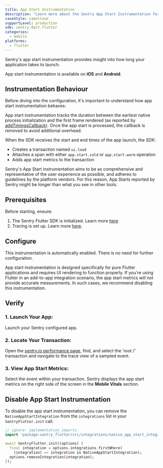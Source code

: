 ```yaml
---
title: App Start Instrumentation
description: "Learn more about the Sentry App Start Instrumentation for the Flutter SDK."
caseStyle: camelCase
supportLevel: production
sdk: sentry.dart.flutter
categories:
  - mobile
platforms:
  - flutter
---
```


Sentry's app start instrumentation provides insight into how long your application takes to launch.

<Alert>

App start instrumentation is available on **iOS** and **Android**.

</Alert>

## Instrumentation Behaviour

Before diving into the configuration, it's important to understand how app start instrumentation behaves:

App start instrumentation tracks the duration between the earliest native process initialization and the first frame rendered (as reported by [addTimingsCallback](https://api.flutter.dev/flutter/scheduler/SchedulerBinding/addTimingsCallback.html)). Once the app start is processed, the callback is removed to avoid additional overhead.

When the SDK receives the start and end times of the app launch, the SDK:
- Creates a transaction named `ui.load`
- Attaches a span with either `app.start.cold` or `app.start.warm` operation
- Adds app start metrics to the transaction

<Alert>

Sentry's App Start instrumentation aims to be as comprehensive and representative of the user experience as possible, and adheres to guidelines by the platform vendors. For this reason, App Starts reported by Sentry might be longer than what you see in other tools.

</Alert>

## Prerequisites

Before starting, ensure:

1. The Sentry Flutter SDK is initialized. Learn more [here](/platforms/dart/guides/flutter/#configure)
2. Tracing is set up. Learn more [here](/platforms/dart/guides/flutter/tracing/).

## Configure

This instrumentation is automatically enabled. There is no need for further configuration.

<Alert>

App start instrumentation is designed specifically for pure Flutter applications and requires UI rendering to function properly. If you're using Flutter in an add-to-app integration scenario, the app start metrics will not provide accurate measurements. In such cases, we recommend disabling this instrumentation.

</Alert>

## Verify

### 1. Launch Your App:

Launch your Sentry configured app.

### 2. Locate Your Transaction:

Open the [sentry.io performance page](https://sentry.io/performance), find, and select the 'root /' transaction and navigate to the trace view of a sampled event.

### 3. View App Start Metrics:

Select the event within your transaction. Sentry displays the app start metrics on the right side of the screen in the **Mobile Vitals** section.

## Disable App Start Instrumentation

To disable the app start instrumentation, you can remove the `NativeAppStartIntegration` from the `integrations` list in your `SentryFlutter.init` call.

```dart
// ignore: implementation_imports
import 'package:sentry_flutter/src/integrations/native_app_start_integration.dart';

await SentryFlutter.init((options) {
  final integration = options.integrations.firstWhere(
    (integration) => integration is NativeAppStartIntegration);
  options.removeIntegration(integration);
});
```